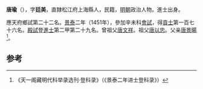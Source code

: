 '''唐瑜'''（{{bd|1423年||？}}），字'''廷美'''，直隸松江府上海縣人，民籍，[[明朝|明朝]]政治人物。進士出身。

應天府鄉試第二十二名。[[景泰|景泰]]二年（1451年），參加辛未科[[會試|會試]]，得[[貢士|貢士]]第一百七十六名。[[殿試|殿試]]登[[進士|進士]]第二甲第二十九名。曾祖父[[唐文祥|唐文祥]]。祖父[[唐以忠|唐以忠]]。父亲[[唐景暘|唐景暘]]<ref>《天一阁藏明代科举录选刊·登科录》（《景泰二年进士登科录》）</ref>。

==参考==
{{reflist}}
{{明朝人物小作品}}
{{景泰二年辛未科殿試金榜}}